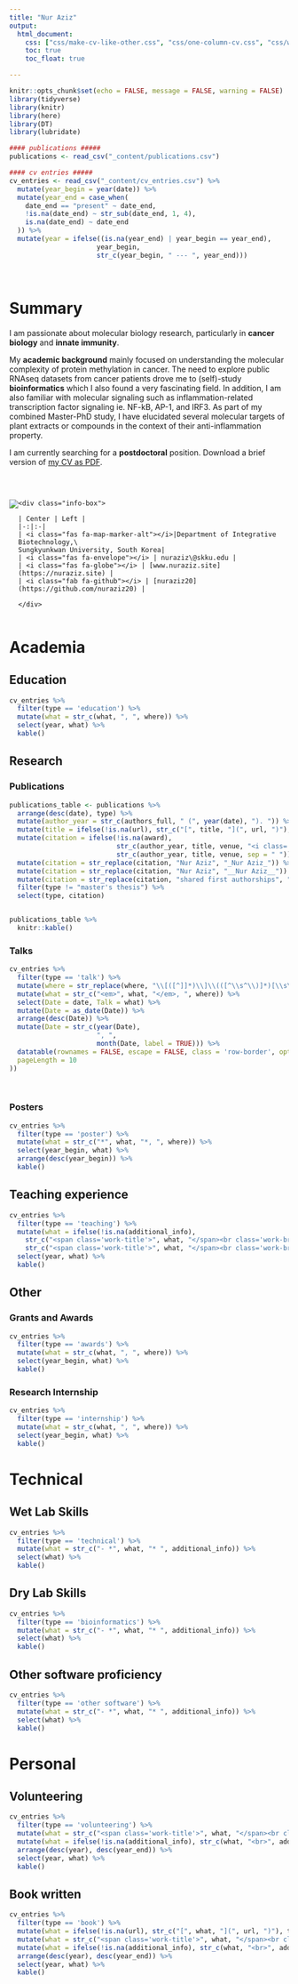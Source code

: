 ```yaml
---
title: "Nur Aziz"
output:
  html_document:
    css: ["css/make-cv-like-other.css", "css/one-column-cv.css", "css/website-page.css", "css/style.css", "https://use.fontawesome.com/releases/v5.7.2/css/all.css"]
    toc: true
    toc_float: true

---
```



```r
knitr::opts_chunk$set(echo = FALSE, message = FALSE, warning = FALSE)
library(tidyverse)
library(knitr)
library(here)
library(DT)
library(lubridate)

#### publications #####
publications <- read_csv("_content/publications.csv")

#### cv entries #####
cv_entries <- read_csv("_content/cv_entries.csv") %>% 
  mutate(year_begin = year(date)) %>%
  mutate(year_end = case_when(
    date_end == "present" ~ date_end,
    !is.na(date_end) ~ str_sub(date_end, 1, 4),
    is.na(date_end) ~ date_end
  )) %>%
  mutate(year = ifelse((is.na(year_end) | year_begin == year_end),
                      year_begin,
                      str_c(year_begin, " --- ", year_end)))

```

<br>


# Summary

I am passionate about molecular biology research, particularly in **cancer biology** and **innate immunity**. 

My **academic background** mainly focused on understanding the molecular complexity of protein methylation in cancer. The need to explore public RNAseq datasets from cancer patients drove me to (self)-study **bioinformatics** which I also found a very fascinating field. In addition, I am also familiar with molecular signaling such as inflammation-related transcription factor signaling ie. NF-kB, AP-1, and IRF3. As part of my combined Master-PhD study, I have elucidated several molecular targets of plant extracts or compounds in the context of their anti-inflammation property. 

I am currently searching for a **postdoctoral** position.
Download a brief version of [my CV as PDF](https://github.com/ulyngs/pagedown-cv/raw/master/_pdfs/lyngs_cv_2019_june.pdf).

<br>

:::: {style="display: flex;"}
::: {}

![](img/home1.jpg)

:::
::: {}
```block

<div class="info-box">

| Center | Left |
|-:|:-|
| <i class="fas fa-map-marker-alt"></i>|Department of Integrative Biotechnology,\
Sungkyunkwan University, South Korea|
| <i class="fas fa-envelope"></i> | nuraziz\@skku.edu |
| <i class="fas fa-globe"></i> | [www.nuraziz.site](https://nuraziz.site) |
| <i class="fab fa-github"></i> | [nuraziz20](https://github.com/nuraziz20) |
 
</div>

```
:::
::::




# Academia
## Education {.education .nohead}
```r
cv_entries %>% 
  filter(type == 'education') %>% 
  mutate(what = str_c(what, ", ", where)) %>% 
  select(year, what) %>% 
  kable()
```

## Research {.tabset .output-header}
### Publications {.nohead .publications}
```r
publications_table <- publications %>%
  arrange(desc(date), type) %>%
  mutate(author_year = str_c(authors_full, " (", year(date), "). ")) %>%
  mutate(title = ifelse(!is.na(url), str_c("[", title, "](", url, ")"), title)) %>% #turn title into link
  mutate(citation = ifelse(!is.na(award),
                           str_c(author_year, title, venue, "<i class='fas fa-award'></i><em>", award, "</em>", sep = " "),
                           str_c(author_year, title, venue, sep = " "))) %>%
  mutate(citation = str_replace(citation, "Nur Aziz", "_Nur Aziz_")) %>% # make my name italicised
  mutate(citation = str_replace(citation, "Nur Aziz", "__Nur Aziz__")) %>%
  mutate(citation = str_replace(citation, "shared first authorships", "__shared first authorships__")) %>%
  filter(type != "master's thesis") %>%
  select(type, citation)


publications_table %>%
  knitr::kable()

```

### Talks {}
```r
cv_entries %>% 
  filter(type == 'talk') %>% 
  mutate(where = str_replace(where, "\\[([^]]*)\\]\\(([^\\s^\\)]*)[\\s\\)]", "<a href='\\2'>\\1</a>")) %>% 
  mutate(what = str_c("<em>", what, "</em>, ", where)) %>% 
  select(Date = date, Talk = what) %>% 
  mutate(Date = as_date(Date)) %>% 
  arrange(desc(Date)) %>% 
  mutate(Date = str_c(year(Date),
                      ", ",
                      month(Date, label = TRUE))) %>% 
  datatable(rownames = FALSE, escape = FALSE, class = 'row-border', options = list(
  pageLength = 10
))

  
```

### Posters {.nohead .posters}
```r
cv_entries %>% 
  filter(type == 'poster') %>%
  mutate(what = str_c("*", what, "*, ", where)) %>% 
  select(year_begin, what) %>% 
  arrange(desc(year_begin)) %>% 
  kable()
```

## Teaching experience {.teaching .service .nohead}
```r
cv_entries %>% 
  filter(type == 'teaching') %>% 
  mutate(what = ifelse(!is.na(additional_info), 
    str_c("<span class='work-title'>", what, "</span><br class='work-break'>", where, "<br>", additional_info),
    str_c("<span class='work-title'>", what, "</span><br class='work-break'>", where))) %>% 
  select(year, what) %>% 
  kable()
```

## Other {.tabset .output-header}
### Grants and Awards {.grants .nohead}
```r
cv_entries %>% 
  filter(type == 'awards') %>% 
  mutate(what = str_c(what, ", ", where)) %>% 
  select(year_begin, what) %>% 
  kable()

```
### Research Internship {.grants .nohead}
```r
cv_entries %>% 
  filter(type == 'internship') %>% 
  mutate(what = str_c(what, ", ", where)) %>% 
  select(year_begin, what) %>% 
  kable()

```

# Technical
## Wet Lab Skills {.technical .nohead}
```r
cv_entries %>% 
  filter(type == 'technical') %>% 
  mutate(what = str_c("- *", what, "* ", additional_info)) %>% 
  select(what) %>% 
  kable()
```

## Dry Lab Skills {.technical .nohead}
```r
cv_entries %>% 
  filter(type == 'bioinformatics') %>% 
  mutate(what = str_c("- *", what, "* ", additional_info)) %>% 
  select(what) %>% 
  kable()
```

## Other software proficiency {.technical .nohead}
```r
cv_entries %>% 
  filter(type == 'other software') %>% 
  mutate(what = str_c("- *", what, "* ", additional_info)) %>% 
  select(what) %>% 
  kable()
```

# Personal
## Volunteering {.personal .service .nohead}
```r
cv_entries %>%
  filter(type == 'volunteering') %>%
  mutate(what = str_c("<span class='work-title'>", what, "</span><br class='work-break'>", where)) %>%
  mutate(what = ifelse(!is.na(additional_info), str_c(what, "<br>", additional_info), what)) %>%
  arrange(desc(year), desc(year_end)) %>%
  select(year, what) %>%
  kable()
```

## Book written {.personal .service .nohead}
```r
cv_entries %>%
  filter(type == 'book') %>%
  mutate(what = ifelse(!is.na(url), str_c("[", what, "](", url, ")"), title)) %>%
  mutate(what = str_c("<span class='work-title'>", what, "</span><br class='work-break'>", where)) %>%
  mutate(what = ifelse(!is.na(additional_info), str_c(what, "<br>", additional_info), what)) %>%
  arrange(desc(year), desc(year_end)) %>%
  select(year, what) %>%
  kable()
```



